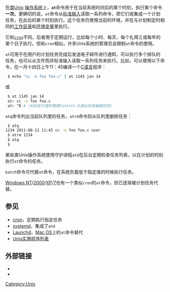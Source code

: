 {{unreferenced|time=2014-09-21T09:26:02+00:00}}
{{lowercase}}
在[[类Unix|类Unix]] [[操作系统|操作系统]]上，'''<code>at</code>'''命令用于在当前系统时间后的某个时刻，执行某个命令'''一次'''。更确切的说，<code>at</code>命令从[[标准输入|标准输入]]读取一系列命令，把它们收集成一个计划任务，在此后的某个时刻执行。这个任务仍使用当前的环境，并在与计划制定时相同的[[工作目录|工作目录]]和[[环境变量|环境变量]]里执行。

它和<code>[[cron|cron]]</code>不同，后者用于定期运行，比如每个小时、每天、每个礼拜三或每年的某个日子执行。但和<code>cron</code>相似，许多Unix系统的管理员会限制<code>at</code>命令的使用。

<code>at</code>可用于在用户的计划任务完成后发送电子邮件进行通知，可以执行多个排队的任务，也可以从文件而非标准输入读取一系列任务来执行。比如，可以使用以下命令，在一月十四日上午11：45编译一个[[C语言|C语言]]程序：

<syntaxhighlight lang="bash">
 $ echo "cc -o foo foo.c" | at 1145 jan 14
</syntaxhighlight>
或
<syntaxhighlight lang="bash">
 $ at 1145 jan 14
 at> cc -o foo foo.c
 at> ^D #（光标在行首时使用Control-D退出任务编辑状态）
</syntaxhighlight>

<code>atq</code>命令列出当前队列里的任务，<code>atrm</code>命令则从队列里删除任务：
<syntaxhighlight lang="bash">
 $ atq
1234 2011-08-12 11:45 cc -o foo foo.c user
 $ atrm 1234 
 $ atq
 $
</syntaxhighlight>

某些类Unix操作系统使用守护进程<code>atd</code>在后台定期检查任务列表，以在计划的时刻执行<code>at</code>命令的任务。

<code>batch</code>命令可代替<code>at</code>命令，在系统负载低于指定值的时候执行任务。

[[Windows_NT|Windows NT]]/[[Windows_2000|2000]]/[[Windows_XP|XP]]/[[Windows_7|7]]也有一个类似<code>cron</code>的<code>at</code>命令，但已逐渐被计划任务代替。

== 参见 ==
*[[cron|cron]]，定期执行指定任务
*[[systemd|systemd]]，集成了<code>atd</code>
*[[Launchd|Launchd]]，[[Mac_OS|Mac OS]]上的<code>at</code>命令替代
*[[Unix实用程序列表|Unix实用程序列表]]

== 外部链接 ==
*{{man|cu|at|SUS|在将来某时刻执行命令}}
*{{man|1|at||列队、检查或删除任务以待执行}}

{{unix commands}}
{{unix-stub}}

[[Category:Unix|Category:Unix]]